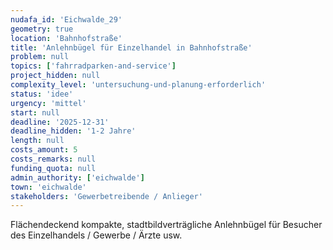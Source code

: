 ```yaml
---
nudafa_id: 'Eichwalde_29'
geometry: true
location: 'Bahnhofstraße'
title: 'Anlehnbügel für Einzelhandel in Bahnhofstraße'
problem: null
topics: ['fahrradparken-and-service']
project_hidden: null
complexity_level: 'untersuchung-und-planung-erforderlich'
status: 'idee'
urgency: 'mittel'
start: null
deadline: '2025-12-31'
deadline_hidden: '1-2 Jahre'
length: null
costs_amount: 5
costs_remarks: null
funding_quota: null
admin_authority: ['eichwalde']
town: 'eichwalde'
stakeholders: 'Gewerbetreibende / Anlieger'
---
```


Flächendeckend kompakte, stadtbildverträgliche Anlehnbügel für Besucher des Einzelhandels / Gewerbe / Ärzte usw.
